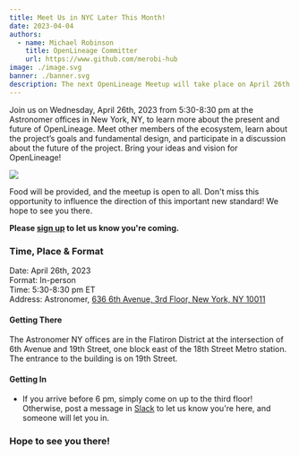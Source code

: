```yaml
---
title: Meet Us in NYC Later This Month!
date: 2023-04-04
authors: 
  - name: Michael Robinson
    title: OpenLineage Committer
    url: https://www.github.com/merobi-hub
image: ./image.svg
banner: ./banner.svg
description: The next OpenLineage Meetup will take place on April 26th in NYC.
---
```


Join us on Wednesday, April 26th, 2023 from 5:30-8:30 pm at the Astronomer offices 
in New York, NY, to learn more about the present and future of OpenLineage. Meet 
other members of the ecosystem, learn about the project’s goals and fundamental 
design, and participate in a discussion about the future of the project. Bring 
your ideas and vision for OpenLineage!

![](./banner.svg#banner)

<!--truncate-->

Food will be provided, and the meetup is open to all. Don't miss this opportunity 
to influence the direction of this important new standard! We hope to see you 
there. 

**Please [sign up](https://www.meetup.com/data-lineage-meetup/events/292897496) 
to let us know you're coming.**

### Time, Place & Format

Date: April 26th, 2023  
Format: In-person  
Time: 5:30-8:30 pm ET  
Address: Astronomer, [636 6th Avenue, 3rd Floor, New York, NY 10011](https://goo.gl/maps/y2GZdg3St4PWHzh66)

#### Getting There
The Astronomer NY offices are in the Flatiron District at the intersection of 6th 
Avenue and 19th Street, one block east of the 18th Street Metro station. The entrance 
to the building is on 19th Street.

#### Getting In 
- If you arrive before 6 pm, simply come on up to the third floor! Otherwise, post 
a message in [Slack](http://bit.ly/OpenLineageSlack) to let us know you're here, 
and someone will let you in.

### Hope to see you there!
